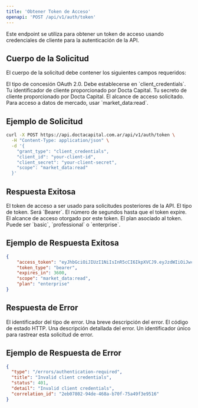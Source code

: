 ```yaml
---
title: 'Obtener Token de Acceso'
openapi: 'POST /api/v1/auth/token'
---
```


<Note>
  Este endpoint se utiliza para obtener un token de acceso usando credenciales de cliente para la autenticación de la API.
</Note>

## Cuerpo de la Solicitud

El cuerpo de la solicitud debe contener los siguientes campos requeridos:

<ParamField body="grant_type" type="string" required>
  El tipo de concesión OAuth 2.0. Debe establecerse en `client_credentials`.
</ParamField>

<ParamField body="client_id" type="string" required>
  Tu identificador de cliente proporcionado por Docta Capital.
</ParamField>

<ParamField body="client_secret" type="string" required>
  Tu secreto de cliente proporcionado por Docta Capital.
</ParamField>

<ParamField body="scope" type="string" required>
  El alcance de acceso solicitado. Para acceso a datos de mercado, usar `market_data:read`.
</ParamField>

## Ejemplo de Solicitud

```bash
curl -X POST https://api.doctacapital.com.ar/api/v1/auth/token \
  -H "Content-Type: application/json" \
  -d '{
    "grant_type": "client_credentials",
    "client_id": "your-client-id",
    "client_secret": "your-client-secret",
    "scope": "market_data:read"
  }'
```

## Respuesta Exitosa

<ResponseField name="access_token" type="string">
  El token de acceso a ser usado para solicitudes posteriores de la API.
</ResponseField>

<ResponseField name="token_type" type="string">
  El tipo de token. Será `Bearer`.
</ResponseField>

<ResponseField name="expires_in" type="integer">
  El número de segundos hasta que el token expire.
</ResponseField>

<ResponseField name="scope" type="string">
  El alcance de acceso otorgado por este token.
</ResponseField>

<ResponseField name="plan" type="string">
  El plan asociado al token. Puede ser `basic`, `professional` o `enterprise`.
</ResponseField>

## Ejemplo de Respuesta Exitosa

```json
{
    "access_token": "eyJhbGciOiJIUzI1NiIsInR5cCI6IkpXVCJ9.eyJzdWIiOiJwcm9kLWJhc3Rpb24tMDAxIiwiY2xpZW50X2lkIjoicHJvZC1iYXN0aW9uLTAwMSIsInNjb3BlcyI6WyJtYXJrZXRfZGF0YTpyZWFkIl0sInBsYW4iOiJlbnRlcnByaXNlIiwidG9rZW5fdHlwZSI6ImJlYXJlciIsImV4cCI6MTc1NzQ1Njg5OSwiaWF0IjoxNzU3NDUzMjk5fQ.zbvaoJLRwXFgW0aYG3DiZQM3p_4BZ3SNWj1mZEtN9wU",
    "token_type": "bearer",
    "expires_in": 3600,
    "scope": "market_data:read",
    "plan": "enterprise"
}
```

## Respuesta de Error

<ResponseField name="type" type="string">
  El identificador del tipo de error.
</ResponseField>

<ResponseField name="title" type="string">
  Una breve descripción del error.
</ResponseField>

<ResponseField name="status" type="integer">
  El código de estado HTTP.
</ResponseField>

<ResponseField name="detail" type="string">
  Una descripción detallada del error.
</ResponseField>

<ResponseField name="correlation_id" type="string">
  Un identificador único para rastrear esta solicitud de error.
</ResponseField>

## Ejemplo de Respuesta de Error

```json
{
  "type": "/errors/authentication-required",
  "title": "Invalid client credentials",
  "status": 401,
  "detail": "Invalid client credentials",
  "correlation_id": "2eb07802-94de-468a-b70f-75a49f3e9516"
}
```
